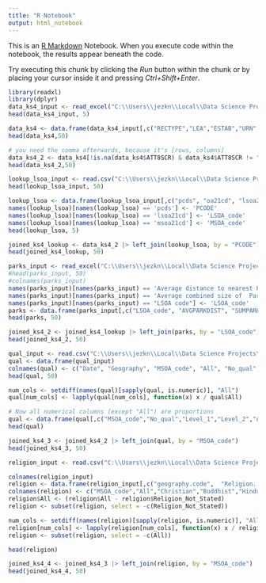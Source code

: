 ---
title: "R Notebook"
output: html_notebook
---

This is an [R Markdown](http://rmarkdown.rstudio.com) Notebook. When you execute code within the notebook, the results appear beneath the code. 

Try executing this chunk by clicking the *Run* button within the chunk or by placing your cursor inside it and pressing *Ctrl+Shift+Enter*. 

```{r}
library(readxl)
library(dplyr)
data_ks4_input <- read_excel("C:\\Users\\jezkn\\Local\\Data Science Projects\\School Data\\2023-2024\\Data\\england_ks4final.xlsx")
head(data_ks4_input, 5)
```

```{r}
data_ks4 <- data.frame(data_ks4_input[,c("RECTYPE","LEA","ESTAB","URN","SCHNAME","PCODE","PCON_CODE","NFTYPE","RELDENOM","ADMPOL_PT","EGENDER","FEEDER","PGPUP","ATT8SCR","P8PUP")])
head(data_ks4,50)
```
```{r}
# you need the comma afterwards, because it's [rows, columns]
data_ks4_2 <- data_ks4[!is.na(data_ks4$ATT8SCR) & data_ks4$ATT8SCR != "NE" & !is.na(data_ks4$SCHNAME), ]
head(data_ks4_2,50)
```

```{r}
lookup_lsoa_input <- read.csv("C:\\Users\\jezkn\\Local\\Data Science Projects\\School Data\\2023-2024\\Data\\PCD_OA21_LSOA21_MSOA21_LAD_MAY25_UK_LU.csv")
head(lookup_lsoa_input, 50)
```

```{r}
lookup_lsoa <- data.frame(lookup_lsoa_input[,c("pcds", "oa21cd", "lsoa21cd", "msoa21cd", "ladcd")])
names(lookup_lsoa)[names(lookup_lsoa) == 'pcds'] <- 'PCODE'
names(lookup_lsoa)[names(lookup_lsoa) == 'lsoa21cd'] <- 'LSOA_code'
names(lookup_lsoa)[names(lookup_lsoa) == 'msoa21cd'] <- 'MSOA_code'
head(lookup_lsoa, 5)
```


```{r}
joined_ks4_lookup <- data_ks4_2 |> left_join(lookup_lsoa, by = "PCODE")
head(joined_ks4_lookup, 50)
```

```{r}
parks_input <- read_excel("C:\\Users\\jezkn\\Local\\Data Science Projects\\School Data\\2023-2024\\Data\\LSOA access to parks and playing fields.xlsx")
#head(parks_input, 50)
#colnames(parks_input)
names(parks_input)[names(parks_input) == 'Average distance to nearest Park, Public Garden, or Playing Field (m)'] <- 'AVGPARKDIST'
names(parks_input)[names(parks_input) == 'Average combined size of  Parks, Public Gardens, or Playing Fields within 1,000 m radius (m2)'] <- 'SUMPARKSIZE'
names(parks_input)[names(parks_input) == "LSOA code"] <- 'LSOA_code'
parks <- data.frame(parks_input[,c("LSOA_code", "AVGPARKDIST", "SUMPARKSIZE")])
head(parks, 50)
```
```{r}
joined_ks4_2 <- joined_ks4_lookup |> left_join(parks, by = "LSOA_code")
head(joined_ks4_2, 50)
```
```{r}
qual_input <- read.csv("C:\\Users\\jezkn\\Local\\Data Science Projects\\School Data\\2023-2024\\Data\\Qualifications_Census.csv")
qual <- data.frame(qual_input)
colnames(qual) <- c("Date", "Geography", "MSOA_code", "All", "No_qual", "Level_1", "Level_2", "Apprenticeship", "Level_3", "Level_4", "Other_qual")
head(qual, 50)
```

```{r}
num_cols <- setdiff(names(qual)[sapply(qual, is.numeric)], "All")
qual[num_cols] <- lapply(qual[num_cols], function(x) x / qual$All)

# Now all numerical columns (except "All") are proportions
qual <- data.frame(qual[,c("MSOA_code","No_qual","Level_1","Level_2","Apprenticeship","Level_3","Level_4","Other_qual")])
head(qual)
```

```{r}
joined_ks4_3 <- joined_ks4_2 |> left_join(qual, by = "MSOA_code")
head(joined_ks4_3, 50)
```
```{r}
religion_input <- read.csv("C:\\Users\\jezkn\\Local\\Data Science Projects\\School Data\\2023-2024\\Data\\Religion_Census.csv")

colnames(religion_input)
religion <- data.frame(religion_input[,c("geography.code",  "Religion..detailed...Total..All.Usual.Residents","Religion..detailed...Christian", "Religion..detailed...Buddhist","Religion..detailed...Hindu","Religion..detailed...Jewish","Religion..detailed...Muslim","Religion..detailed...Sikh","Religion..detailed...No.religion","Religion..detailed...Other.religion","Religion..detailed...Religion.not.stated")])
colnames(religion) <- c("MSOA_code","All","Christian","Buddhist","Hindu","Jewish","Muslim","Sikh","No_Religion","Other_Religion","Religion_Not_Stated")
religion$All <- (religion$All - religion$Religion_Not_Stated)
religion <- subset(religion, select = -c(Religion_Not_Stated))

num_cols <- setdiff(names(religion)[sapply(religion, is.numeric)], "All")
religion[num_cols] <- lapply(religion[num_cols], function(x) x / religion$All)
religion <- subset(religion, select = -c(All))

head(religion)

joined_ks4_4 <- joined_ks4_3 |> left_join(religion, by = "MSOA_code")
head(joined_ks4_4, 50)
```

